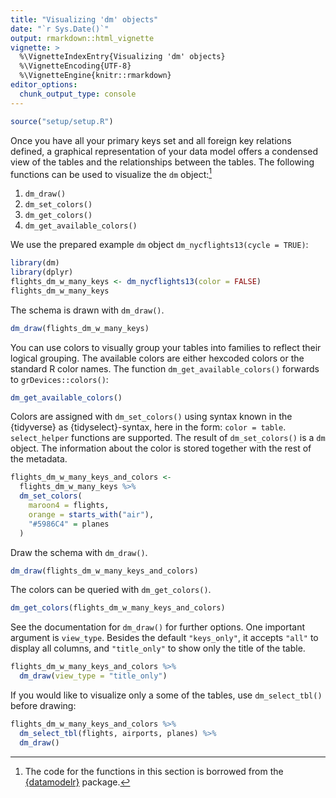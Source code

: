 ```yaml
---
title: "Visualizing 'dm' objects"
date: "`r Sys.Date()`"
output: rmarkdown::html_vignette
vignette: >
  %\VignetteIndexEntry{Visualizing 'dm' objects}
  %\VignetteEncoding{UTF-8}
  %\VignetteEngine{knitr::rmarkdown}
editor_options: 
  chunk_output_type: console
---
```


``````r
source("setup/setup.R")
``````

Once you have all your primary keys set and all foreign key relations defined, a graphical representation of your data model offers a condensed view of the tables and the relationships between the tables.
The following functions can be used to visualize the `dm` object:^[The code for the functions in this section is borrowed from the [{datamodelr}](https://github.com/bergant/datamodelr) package.]

1. `dm_draw()`
1. `dm_set_colors()`
1. `dm_get_colors()`
1. `dm_get_available_colors()`

We use the prepared example `dm` object `dm_nycflights13(cycle = TRUE)`:
```r
library(dm)
library(dplyr)
flights_dm_w_many_keys <- dm_nycflights13(color = FALSE)
flights_dm_w_many_keys
```

The schema is drawn with `dm_draw()`. 
```r
dm_draw(flights_dm_w_many_keys)
```

You can use colors to visually group your tables into families to reflect their logical grouping.
The available colors are either hexcoded colors or the standard R color names.
The function `dm_get_available_colors()` forwards to `grDevices::colors()`:
```r
dm_get_available_colors()
```

Colors are assigned with `dm_set_colors()` using syntax known in the {tidyverse} as {tidyselect}-syntax, here in the form: `color = table`.
`select_helper` functions are supported.
The result of `dm_set_colors()` is a `dm` object.
The information about the color is stored together with the rest of the metadata.
```r
flights_dm_w_many_keys_and_colors <-
  flights_dm_w_many_keys %>% 
  dm_set_colors(
    maroon4 = flights,
    orange = starts_with("air"),
    "#5986C4" = planes
  )
```

Draw the schema with `dm_draw()`. 
```r
dm_draw(flights_dm_w_many_keys_and_colors)
```

The colors can be queried with `dm_get_colors()`. 
```r
dm_get_colors(flights_dm_w_many_keys_and_colors)
```

See the documentation for `dm_draw()` for further options.
One important argument is `view_type`.
Besides the default `"keys_only"`, it accepts `"all"` to display all columns, and `"title_only"` to show only the title of the table.

```r
flights_dm_w_many_keys_and_colors %>% 
  dm_draw(view_type = "title_only")
```

If you would like to visualize only a some of the tables, use `dm_select_tbl()` before drawing:

```r
flights_dm_w_many_keys_and_colors %>% 
  dm_select_tbl(flights, airports, planes) %>% 
  dm_draw()
```
